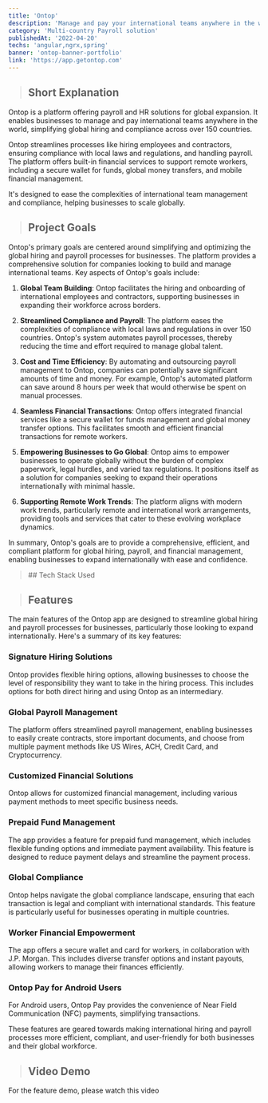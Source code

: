 ```yaml
---
title: 'Ontop'
description: 'Manage and pay your international teams anywhere in the world. Scale your business globally, and offer your international talent built-in financial services.'
category: 'Multi-country Payroll solution'
publishedAt: '2022-04-20'
techs: 'angular,ngrx,spring'
banner: 'ontop-banner-portfolio'
link: 'https://app.getontop.com'
---
```


> ## Short Explanation

Ontop is a platform offering payroll and HR solutions for global expansion. It enables businesses to manage and pay international teams anywhere in the world, simplifying global hiring and compliance across over 150 countries.

Ontop streamlines processes like hiring employees and contractors, ensuring compliance with local laws and regulations, and handling payroll. The platform offers built-in financial services to support remote workers, including a secure wallet for funds, global money transfers, and mobile financial management.

It's designed to ease the complexities of international team management and compliance, helping businesses to scale globally.

> ## Project Goals

Ontop's primary goals are centered around simplifying and optimizing the global hiring and payroll processes for businesses. The platform provides a comprehensive solution for companies looking to build and manage international teams. Key aspects of Ontop's goals include:

1. **Global Team Building**: Ontop facilitates the hiring and onboarding of international employees and contractors, supporting businesses in expanding their workforce across borders.

2. **Streamlined Compliance and Payroll**: The platform eases the complexities of compliance with local laws and regulations in over 150 countries. Ontop's system automates payroll processes, thereby reducing the time and effort required to manage global talent.

3. **Cost and Time Efficiency**: By automating and outsourcing payroll management to Ontop, companies can potentially save significant amounts of time and money. For example, Ontop's automated platform can save around 8 hours per week that would otherwise be spent on manual processes.

4. **Seamless Financial Transactions**: Ontop offers integrated financial services like a secure wallet for funds management and global money transfer options. This facilitates smooth and efficient financial transactions for remote workers.

5. **Empowering Businesses to Go Global**: Ontop aims to empower businesses to operate globally without the burden of complex paperwork, legal hurdles, and varied tax regulations. It positions itself as a solution for companies seeking to expand their operations internationally with minimal hassle.

6. **Supporting Remote Work Trends**: The platform aligns with modern work trends, particularly remote and international work arrangements, providing tools and services that cater to these evolving workplace dynamics.

In summary, Ontop's goals are to provide a comprehensive, efficient, and compliant platform for global hiring, payroll, and financial management, enabling businesses to expand internationally with ease and confidence.
<blockquote className='with-icons'>
  ## Tech Stack Used
  <div className='not-prose mt-2'>
    <TechIcons techs={['angular']} />
    <TechIcons techs={['typescript']} />
    <TechIcons techs={['ngrx']} />
    <TechIcons techs={['spring']} />
  </div>
</blockquote>

> ## Features

<CloudinaryImg
  mdx
  publicId='ontop-banner-portfolio'
  alt='e-stores-banner'
  width={1882}
  height={1041}
/>

The main features of the Ontop app are designed to streamline global hiring and payroll processes for businesses, particularly those looking to expand internationally. Here's a summary of its key features:

### Signature Hiring Solutions
Ontop provides flexible hiring options, allowing businesses to choose the level of responsibility they want to take in the hiring process. This includes options for both direct hiring and using Ontop as an intermediary.

### Global Payroll Management
The platform offers streamlined payroll management, enabling businesses to easily create contracts, store important documents, and choose from multiple payment methods like US Wires, ACH, Credit Card, and Cryptocurrency.

### Customized Financial Solutions
Ontop allows for customized financial management, including various payment methods to meet specific business needs.

### Prepaid Fund Management
The app provides a feature for prepaid fund management, which includes flexible funding options and immediate payment availability. This feature is designed to reduce payment delays and streamline the payment process.

### Global Compliance
Ontop helps navigate the global compliance landscape, ensuring that each transaction is legal and compliant with international standards. This feature is particularly useful for businesses operating in multiple countries.

### Worker Financial Empowerment
The app offers a secure wallet and card for workers, in collaboration with J.P. Morgan. This includes diverse transfer options and instant payouts, allowing workers to manage their finances efficiently.

### Ontop Pay for Android Users
For Android users, Ontop Pay provides the convenience of Near Field Communication (NFC) payments, simplifying transactions.

These features are geared towards making international hiring and payroll processes more efficient, compliant, and user-friendly for both businesses and their global workforce.

> ## Video Demo

For the feature demo, please watch this video

<LiteYouTubeEmbed
  id='Xjp7fFbvPws'
  poster='maxresdefault'
  title='Ontop Features'
  noCookie={true}
/>